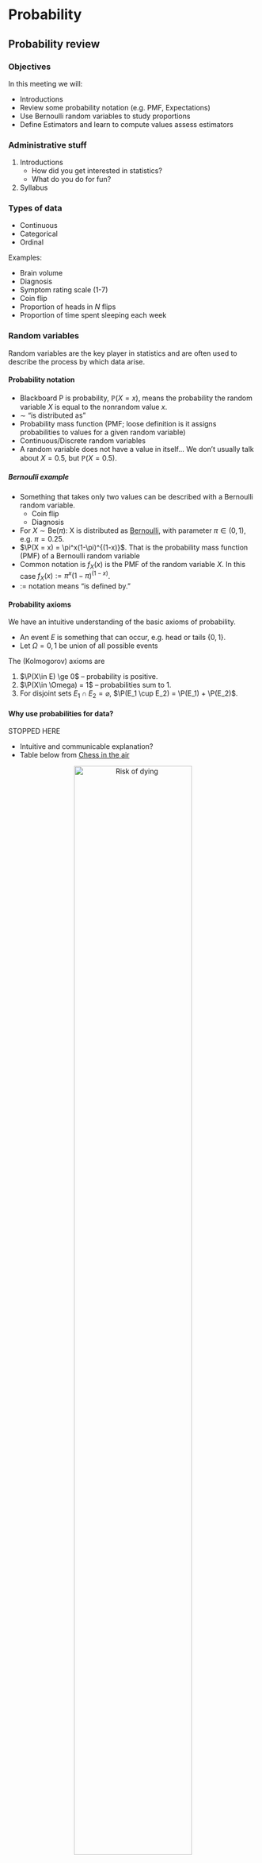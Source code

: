 # Probability

## Probability review

### Objectives

In this meeting we will:

* Introductions
* Review some probability notation (e.g. PMF, Expectations)
* Use Bernoulli random variables to study proportions
* Define Estimators and learn to compute values assess estimators



### Administrative stuff

1. Introductions
    + How did you get interested in statistics?
    + What do you do for fun?
2. Syllabus


### Types of data


* Continuous
* Categorical
* Ordinal


Examples:

* Brain volume
* Diagnosis
* Symptom rating scale (1-7)
* Coin flip
* Proportion of heads in $N$ flips
* Proportion of time spent sleeping each week


### Random variables

Random variables are the key player in statistics and are often used to describe the process by which data arise.



#### Probability notation

* Blackboard P is probability, $\mathbb{P}(X=x)$, means the probability the random variable $X$ is equal to the nonrandom value $x$.
* $\sim$ "is distributed as"
* Probability mass function (PMF; loose definition is it assigns probabilities to values for a given random variable)
* Continuous/Discrete random variables
* A random variable does not have a value in itself... We don't usually talk about $X=0.5$, but $\mathbb{P}(X=0.5)$.


#####	Bernoulli example

* Something that takes only two values can be described with a Bernoulli random variable.
  + Coin flip
  + Diagnosis
* For $X\sim \text{Be}(\pi)$: X is distributed as [Bernoulli](https://en.wikipedia.org/wiki/Bernoulli_distribution), with parameter $\pi \in (0,1)$, e.g. $\pi=0.25$.
* $\P(X = x) = \pi^x(1-\pi)^{(1-x)}$. That is the probability mass function (PMF) of a Bernoulli random variable
* Common notation is $f_X(x)$ is the PMF of the random variable $X$. In this case $f_X(x):=\pi^x(1-\pi)^{(1-x)}$.
* $:=$ notation means "is defined by."


#### Probability axioms

We have an intuitive understanding of the basic axioms of probability.

* An event $E$ is something that can occur, e.g. head or tails $\{0,1\}$.
* Let $\Omega = {0,1}$ be union of all possible events

The (Kolmogorov) axioms are

1. $\P(X\in E) \ge 0$ -- probability is positive.
2. $\P(X\in \Omega) = 1$ -- probabilities sum to 1. 
3. For disjoint sets $E_1 \cap E_2 = \varnothing$, $\P(E_1 \cup E_2) = \P(E_1) + \P(E_2)$.




#### Why use probabilities for data?

STOPPED HERE

* Intuitive and communicable explanation?
* Table below from [Chess in the air](https://chessintheair.com/the-risk-of-dying-doing-what-we-love/)


<center>
![Risk of dying](figures/The-Risk-of-Dying-Doing-What-We-Love-1.png){#id .class width=75%}

#### Multinomial example

* A die is an example of a multinomial distribution

```r
die = data.frame('X'=1:6, 'P(X)'=paste0('$\\pi_', 1:6, '$'), check.names = FALSE)
knitr::kable(die)
```

* Can also think about statements like $\P(X\le x)$
* This is a sum over probabilities corresponding to possible values of $X$.
* Missing probabilities are called parameters

e.g. x = 2
\[
\sum_{i=1}^2 \P(X=i) = 1/3
\]

#### Wordle Multinomial example

* Multinomial can be used for distributions of other things
* E.g. Wordle scores. The probability of getting the Wordle in a certain number of guesses.
* Also 6 (or one more) possible values.
* Same family of distribution as the die, except with different *parameters*

$Y=$Number of tries | $P(Y)$  |
|-------|:----:|
| 1 | 0 |
| 2 | 0.03 |
| 3 | 0.28 |
| 4 | 0.40 |
| 5 | 0.18 |
| 6 | 0.11  |
| 7 | ?? |

```r
wordle = c(0, 2, 17, 25, 11, 7)
#wordle/sum(wordle)
#round(wordle/sum(wordle), 2)
```


<center>
![Wordle results](figures/wordle.jpg){#id .class width=25%}

#### Normal example

* The normal density has two parameters $\mu, \sigma$ is
\[
\P(X\le x) = \int_{-\infty}^x (2\pi\sigma^2)^{-1/2} \exp\left\{-\frac{1}{2\sigma^2}(z-\mu)^2 \right\}dz
\]

* Probabilities of sets $\P(X \in E)$, where $E = (-\infty, -1.96) \cup (1.96, \infty)$.
* Probability $X=x$?

<!-- #### Properties of probabilities -->
<!-- The Kolmogorov axioms describe the rules probability has to follow. Informally, they are -->

<!-- 1. $\P(X \in E) \ge 0$ -->
<!-- 2. If $E$ is the whole domain of $X$, then $\P(X\in E) = 1$ -->
<!-- 3. For a bunch of sets that are disjoint $E_1, \ldots, E_K$, then $\P\left(X\in \bigcup_{k=1}^K E_k\right) = \sum_{k=1}^K \P(X \in E_k)$ -->

Examples:

2. Multinomial -- after a rolling a die, it has to land on one of them. Normal, $E=(-\infty,\infty)$.
3. If not disjoint, then adding some probabilities twice. Multinomial $\{1,2,3 \}, \{4,3\}$









## CDFs, PDFs, quantile functions


### Objectives

* Introduce CDFs, PDFs, and quantile functions
* Introduce Expectations (means)



### PDFs and CDFs (and quantile functions)


#### PDFs
The PDF (probability density function) is the derivative of the CDF and often denoted with a lower case letter $f(x)$.
For discrete random variables the PDF is call the PMF (probability mass function).

```r
layout(matrix(1:4, nrow=1))
x = seq(-3, 3, length.out=1000)
plot(x, dnorm(x), type='l', main='Normal(0,1)', ylab='P(X=x)')
x = seq(0, 10, length.out=1000)
plot(x, dgamma(x, shape=1, rate=1/2), type='l', main='Gamma(1,1/2)', ylab='P(X=x)')
x = seq(0, 15)
plot(x, dpois(x, lambda=5), main='Poisson(5)', type='p', ylab='P(X=x)')
x = seq(0, 1)
plot(x, dbinom(x, size = 1, prob = 1/4), main='Bern(1/4)', type='p', ylab='P(X=x)', ylim=c(0,1))
```

#### PDFs continued {.flexbox .vcenter}
The PDF can conceptually be thought of as $\mathbb{P}(X=x)$, for PMFs, that's exactly what it is. But, for continuous random variables the probability they take any value is equal to zero.
These PDFs are functions with parameters:
\[
\begin{align*}
\text{Normal: }& f(x; \mu, \sigma^2) = (2\pi\sigma^2)^{-1/2} \exp\left\{-\frac{1}{2\sigma^2}(x-\mu)^2 \right\} \\
\text{Gamma: }& f(x; \alpha, \beta)  =  \frac{\beta^\alpha}{\Gamma(\alpha)} x^{\alpha-1} e^{-\beta x} \\
\text{Poisson: }& f(x; \lambda)  =  \frac{\lambda^k\ e^{-\lambda}}{k!} \\
\end{align*}
\]

The CDF (below) and PDF are useful because we never know what values the random variable will take, so we can integrate the PDF or use the CDF to figure out where they are most likely to fall.


#### CDFs
The cumulative distribution function (CDF), $F(x)$, for a random variable $X$ is a function that satisfies
\[
F(x) = \mathbb{P}(X \le x).
\]
They are usually functions of parameters. Here are some examples.

```r
# Example CDFs (Cumulative distribution functions/Distribution functions)
# F(x) = P(X<=x) \in [0,1]
# properties: nonegative increasing function, F(-\infty) = 0, F(\infty)=1
# Multivariate version "Distribution" function
# Normal
# Gamma
# Poisson

layout(matrix(1:4, nrow=1))
x = seq(-3, 3, length.out=1000)
plot(x, pnorm(x), type='l', main='Normal(0,1)', ylab='P(X<=x)')
x = seq(-1, 10, length.out=1000)
plot(x, pgamma(x, shape=1, rate=1/2), type='l', main='Gamma(1,1/2)', ylab='P(X<=x)')
x = seq(-1, 15, length.out=1000)
plot(x, ppois(x, lambda=5), main='Poisson(5)', type='s', ylab='P(X<=x)')
x = seq(-1, 2, length.out=1000)
plot(x, pbinom(x, size = 1, prob = 1/4), main='Bern(1/4)', type='s', ylab='P(X<=x)')
```


##### Human Connectome Project Brain volume example


![A brain.](figures/MRI_of_Human_Brain.jpeg){#id .class width=50% height=50%}

* Human Connectome Project data
* Study designed to understand how regions of the brain are interconnected



```r
hcp = read.csv('../datasets/hcp/hcp.csv')
mu = mean(hcp$FS_TotCort_GM_Vol, na.rm=T)
sigma = sd(hcp$FS_TotCort_GM_Vol, na.rm=T)
mu
sigma

x = seq(mu - 3*sigma, mu + 3*sigma, length.out=1000)
fOfX = dnorm(x, mean = mu, sd=sigma)
plot(x, fOfX, type='l', xlab='Brain volume', ylab='f(Brain Volume)')
hist(hcp$FS_TotCort_GM_Vol, xlab='Brain Volume', xlim=c(mu - 3*sigma, mu + 3*sigma))
```


For discrete random variables the derivative of the CDF does not exist because it is a step function, but the probability mass function is the amount the CDF jumps up at that location, heuristically we can define it as
\[
f(x) = F(x+\Delta x) - F(x),
\]
for an infinitesimal value $\Delta x$.


##### Wordle CDF example

$Y=$Number of tries | $P(Y|\text{Simon})$  |  $P(Y|\text{Lillie})$ |
|-------|:----:|:----:|
| 1 | 0 | 0 
| 2 | 0.03 | 0.05
| 3 | 0.28 | 0.24
| 4 | 0.40 | 0.44
| 5 | 0.18 | 0.19
| 6 | 0.11  | 0.08

```r
wordle1 = c(0, 2, 17, 25, 11, 7)
wordle2 = c(0, 2, 9, 16, 7, 3)
wordle1 = cumsum(wordle1/sum(wordle1))
wordle2 = cumsum(wordle2/sum(wordle2))
x = 0:7
plot(x, c(0,wordle1, 1), main='Wordle CDFs', type='s', ylab='P(X<=x)')
points(x, c(0,wordle2, 1), type='s', col='red')
```


<center>
![Wordle results](figures/wordle.jpg){#id .class width=25%}
<!-- ![Wordle results](figures/wordle_lillie.jpg){#id .class width=25%} -->
</center>


##### Human Connectome Project CDF example (continued)

* We can compute probabilities that people lie within a given region using the CDF.


```r
x = seq(mu - 3*sigma, mu + 3*sigma, length.out=1000)
fOfX = dnorm(x, mean = mu, sd=sigma)
plot(x, fOfX, type='l', xlab='Brain volume', ylab='f(Brain Volume)')
```


* Probability someone is between $450,000\mathrm{mm}^3$ and $450,000\mathrm{mm}^3$
* Probability someone is less than $400,000\mathrm{mm}^3$.
* probability someone is greater than$500,000\mathrm{mm}^3$

```r
# center
pnorm(550000, mean=mu, sd=sigma) - pnorm(450000, mean=mu, sd=sigma)
# lower tail
pnorm(400000, mean=mu, sd=sigma)
# upper tail
1-pnorm(600000, mean=mu, sd=sigma)
```



#### Quantile functions {.flexbox .vcenter}

The quantile function is the inverse of the CDF.

* For a given probability $p$, it spits out a value $Q(p)$ such that that $F(Q(p)) = p$.
* The interpretation is that for a given probability $p$, There's a $p$ percent probability that the random variable will be below $Q(p)$.
* Sometimes, it's possible to find the quantile function explicitly, but many times it isn't.
* Also can call these "percentiles" if you multiply them by 100.


##### HCP example

* 5% of people have a brain volume larger than what value?
* What is the middle value (median; .5 quantile) of brain volumes?
* What is interquartile range (difference between .75 quantile and .25 quantile)?

```r
# 95 percentile of brain volume
qnorm(1-0.05, mean=mu, sd=sigma)
# Median
qnorm(0.5, mean=mu, sd=sigma)
# IQR
qnorm(0.75, mean=mu, sd=sigma) - qnorm(0.25, mean=mu, sd=sigma)
```



### Expectations

#### Overview
Many things we care about about a random variable are expectations.
The expectation is an "operator" on a random variable, meaning it takes function of a random variable $g(X)$ for a (somewhat) arbitrary function $g$ and is defined by
\[
\mathbb{E} g(X) = \int_{\mathcal{X}} g(x) p(x) dx,
\]
where $p(x)$ is the density function of $X$ and the $\mathcal{X}$ subscript is to denote that we are integrating over the domain of values $X$ can take.


#### Great expectations
The mean is the most common expectation
\[
\mathbb{E} X = \int_{\mathcal{X}} x p(x) dx.
\]

* The integral notation is in the sense of "real analysis" type integrals that can refer to sums or integrals. This is to emphasize that the definition is the same with continuous or discrete random variables.

Another great expectation is the variance
\[
\text{Var}(X) = \mathbb{E} (X - \E X)^2 = \E X^2 - (\E X)^2
\]
Properties of the variance are homework questions.

In general,
\[
\E X^k
\]
is call the $k$th moment of $X$.

#### Properties of expectations

* $\E a X + b = a \E X + b$
* $\E\{ \E X\} = \E X$ ($\E X$ is a constant)


####	Expected value for Bernoulli


* For the Bernoulli $X\sim \text{Be}(p)$ the expectation is
\[
\E X = \sum_{i=0}^1 x_i f_X(x_i) = 1 \times p + 0 \times (1-p) = p
\]

#### Expected value for Multinomial

$Y$ | $P(Y)$  | $P(Y)$  | $P(Y)$  |
|-------|:----:|:----:|:----:|
| 1 | 1/4         | .1 |  .7      |
| 2 | 1/4      | .2  | .1     |
| 3 | 1/4      | .3  | .1       |
| 4 | 1/4      | .4  | .1       |



#### Expected value for Wordle score

$Y=$Number of tries | $P(Y)$  |
|-------|:----:|
| 1 | 0 |
| 2 | 0.03 |
| 3 | 0.28 |
| 4 | 0.40 |
| 5 | 0.18 |
| 6 | 0.11  |

```r
wordle = c(0, 2, 17, 25, 11, 7)
#wordle/sum(wordle)
#round(wordle/sum(wordle), 2)
```


<center>
![Wordle results](figures/wordle.jpg){#id .class width=25%}
</center> 


#### Expected value for Poisson random variable

* Poisson random variables are useful for modeling skewed counts.
* E.g. number of drinks of alcohol in a week.
* E.g. score on a depression inventory or other psychology/scale.

\[
f(x; \lambda)  =  \frac{\lambda^x\ e^{-\lambda}}{x!}
\]

* Expectation and Variance of Poisson distribution

```r
x = seq(0, 15)
plot(x, dpois(x, lambda=5), main='Poisson(5)/Poisson(0.5)', type='p', ylab='P(X=x)', ylim=c(0,1))
points(x, dpois(x, lambda=0.5), type='p', col='red')
```



#### Expected value for standard Normal distribution

Start with the standardized normal distribution
\begin{align*}
 \E X & = \int_{-\infty}^\infty x \left(2\pi \right)^{-1/2} \exp\left\{-\frac{1}{2} x^2 \right\}\\
 & = \left(2\pi \right)^{-1/2} \int_{0}^\infty \exp\{-u\} du - \left(2\pi \right)^{-1/2} \int_{0}^\infty \exp\{-u\} du
\end{align*}
where $u = x^2/2$.

* This equals zero.





#### Expected value for Normal distribution

Start with the standardized normal distribution and use change of variables.

* For $X\sim N(0,1)$, let $Y = X\sigma + \mu$.
* What is $\E Y$?
* Then 
\begin{align*}
\P(Y<z) = \P((X\sigma+\mu)<z) = \P(X< (z - \mu)/\sigma) \\
= \int_{-\infty}^{(z-\mu)/\sigma} \left(2\pi \right)^{-1/2} \exp\left\{-\frac{1}{2} x^2 \right\} dx\\
= \int_{-\infty}^{y} \left(2\pi \sigma^2\right)^{-1/2} \exp\left\{-\frac{1}{2\sigma^2} (w-\mu)^2 \right\} dw
\end{align*}
* This is the CDF a $N(\mu, \sigma^2)$.

#### Properties of variance

* $\Var(aX +b) = a^2 \Var(X)$











## Multivariate random variables


#### Overview

Let $W = (X, Y) \in \mathcal{B}$ be a multivariate random variable.
$X$ and $Y$ can be continuous or discrete.
For example $X,Y$ can be multivariate normal.

#### Example
For $X\in\{1,2\}$ and $Y \in \{1,2,3\}$ 

* Joint probability table
* Marginal probabilities
* Conditional probabilities (intuitively)

Draw the 3 different tables.

```r
probs = data.frame( X=rep(1:3, each=2), Y = rep(c(1,2), 3))
probs$p = paste0('$p_{', probs$X, probs$Y, '}$')
tabout = t(table(probs$X, probs$Y))
tabout[,] = probs$p
tabout = t(tabout)
knitr::kable(tabout, row.names = TRUE, escape = FALSE )
```



#### Example: Umbrella and raining

* A common example is whether someone brings an umbrella with them


| | It's not raining | It's raining  |
|-------|:----:|:----:|
I don't bring umbrella | 0.05 | 0.17 |
I bring umbrella | 0.35 | 0.43 |

Another example

| | It's not precipitating | It's raining  | It's snowing |
|-------|:----:|:----:|:----:|
I don't bring umbrella | 0.03 | 0.17 | 0.02 |
I bring umbrella | 0.35 | 0.40 | 0.03 |


### Distribution functions

The distribution function for multivariate random variables is often written in terms of subsets $B \subset \mathcal{B}$
\[
F_W(B) = \P(W \in B).
\]

If $W$ has a density then we can also write for values $x$ and $y$ (in the appropriate domain)
\[
\P(W \in B) = \int_{B} f_W(x, y)dx dy,
\]
where $f_W$ is the PDF or PMF of $W = (X,Y)$.

### Marginal probability

* The marginal probability, $\P(Y=y)$ is the probability for $Y$ ignoring whatever is going on with $X$.
* This can be found by integrating out the $X$ variable.
\[
f_Y(y) = \int_\mathcal{X} f_{X,Y}(x, y)dx
\]
* Joint multinomial above to demonstrate this.



### Conditional distribution

Conditional distributions can be written in terms of the underlying probability space. For sets $A, B \subset \mathcal{B}$
\[
\P(A \mid B ) = \frac{\P( A \cap B)}{\P(B)}
\]
<center>
![Venn diagram of sets](figures/venn.png){#id .class width=25% height=25%}
</center>

Conceptually, the denominator adjusts the numerator for the fact that we are only considering events that include B occurring. This makes the conditional probabilities sum to 1.

For multivariate random variables the definition is similar
\[
\P(Y=y \mid X=x) = \frac{\P(X=x, Y=y)}{\P(X=x)}
\]

* Can think of the Venn diagram in terms of the joint random variable falling into the set.
* Probability I bring and umbrella given that it's raining
* Probability it's raining given it's not precipitating (Conditioning on itself)


### Examples

#### Insurance dataset children and region

* The insurance dataset is in the `RESI` R package, which you can install with the following code

```r
install.packages('RESI')
```

* There are some cool multivariate distributions in this data set.
* Consider the probability of having a certain number of children living in a certain area.

```r
library(RESI) # contains insurance dataset
childByRegion = table(insurance$region, insurance$children)
childByRegion = childByRegion/sum(childByRegion)
knitr::kable(round(childByRegion, 2))
```

* Let $X$ be a random variable denoting number of children
  + Is it categorical/continuous/ordinal?
* Let $Y$ be a random variable denoting region
  + Is it categorical/continuous/ordinal?
* joint distribution is a function of both variables $\mathbb{P}(X=x, Y=y) = f(x,y)$.

* Questions about regional differences and number of children can be determined from the table
* What is the probability of having zero kids and living in the east?
* What is the probability of having zero kids?


#### Insurance data multivariate distribution of age and charges

```r
library(RESI)
name='charges'
hist(insurance[,name], xlab=name, main=name, freq=FALSE)
lines(density(insurance[,name], adjust=1.5), lwd = 2) 
```

* Relationship between age and charges in the insurance data 

```r
plot(insurance[,'age'], insurance$charges, ylab='Charges', xlab='Age', main=paste('Age', 'and', 'Charges') )
```

* The scatter plot can be thought of as a dataset version of a joint density $f_{X,Y}(x,y)$
* We can get the conditional histograms for a few different age groups

```r
par(mar=c(8,2.8,1.8,.2), mgp=c(6,.7,0))
nbin = 15
insCat = with(insurance, data.frame(age=cut(age, breaks = seq(min(age), max(age), length.out=7), include.lowest=T), charges=cut(charges/1000, breaks = seq(min(charges/1000), max(charges/1000), length.out=nbin), include.lowest=T) ) )
condTab = do.call(cbind, by(insCat$charges, insCat$age, function(x){res=table(x); res/sum(res)}))
barplot(condTab, beside=TRUE, col=rep(cols[1:ncol(condTab)], each=nbin-1),
        names.arg = rep(rownames(condTab), ncol(condTab) ), las=2, xlab='Charges (in thousands)', main='Conditional frequencies')
legend('topright', fill=cols[1:ncol(condTab)], legend=colnames(condTab), bty='n')
```



```r
par(mar=c(8,2.8,1.8,.2), mgp=c(6,.7,0))
nbin = 15
jointTab = do.call(cbind, by(insCat$charges, insCat$age, function(x){res=table(x); res}))
jointTab = jointTab/sum(jointTab)
barplot(jointTab, beside=TRUE, col=rep(cols[1:ncol(jointTab)], each=nbin-1),
        names.arg = rep(rownames(jointTab), ncol(jointTab) ), las=2, xlab='Charges (in thousands)', main='Joint frequencies')
legend('topright', fill=cols[1:ncol(jointTab)], legend=colnames(jointTab), bty='n')
```


```r
par(mar=c(8,2.8,1.8,.2), mgp=c(6,.7,0))
nbin = 15
test = barplot(t(jointTab), beside=FALSE, col=cols[rep(1:ncol(jointTab), nbin-1)], las=2, xlab='Charges (in thousands)', main='Marginal frequencies', space=0)
legend('topright', fill=cols[1:ncol(jointTab)], legend=colnames(jointTab), bty='n')
```


### Conditional means and variances

* Once you have conditional probabilities, you can do all the same stuff with it that you would do with a regular random variable
* For example, $\mathbb{E}(Y \mid X) = \sum_{y} y f_{y\mid x}(y \mid x)$

Conditional expectation is just an expectation with respect to a conditional distribution.
\[
\begin{align*}
\E(Y \mid X=x) & = \int_{\mathcal{Y}} yf_{Y\mid X=x}(y\mid x)dy \\
& = \int_{\mathcal{Y}} yf_{Y,X}(y, x)/f(x)dy \\
& = \int_{\mathcal{Y}} yf_{Y,X}(y, X)/f(X)dy
\end{align*}
\]

It can still be thought of as random with respect to the conditioning variable.



| | $P(X=1)=.1$ | $P(X=2) = .7$ | $P(X=3)=.2$ |
|-------|:----:|:----:|:----:|
| $Y$ | $P(Y|X=1)$  | $P(Y| X=2)$  | $P(Y| X=3)$  |
| 1 | 1/4         | .1 |  .7      |
| 2 | 1/4      | .2  | .1     |
| 3 | 1/4      | .3  | .1       |
| 4 | 1/4      | .4  | .1       |



### Properties of expectation for two random variables
Expectation is linear because it is an integral. For example, for constants $a,b$ and random variables $X,Y$
\[
\mathbb{E}(aX + bY) = a \mathbb{E} X + b\mathbb{E}Y
\]

#### Example: discrete and continuous joint distribution

* Diagnosis and hippocampus volume in Alzheimer's disease.
* $P(DX)$ is multinomial, $P(Hipp\mid DX)$ assumed to be normal.

```r
adni = readRDS('../datasets/adni/hippocampus.rds')
tab = round(do.call(rbind, by(adni$LEFTHIPPO, adni$DX, function(x) c(mean(x), var(x)) )), 0)
pX = table(adni$DX); pX = as.data.frame(round(pX/sum(pX),2)); names(pX) = c('X', 'P(X)')
colnames(tab) = c('Mean', 'Variance')

knitr::kable(pX, row.names = FALSE, escape = FALSE )
knitr::kable(tab, row.names = TRUE, escape = FALSE )
```


### Independence

* Two random variables are independent if they factor $\mathbb{P}(X=x, Y=y) = \mathbb{P}(X=x)\mathbb{P}(Y=y)$ for all possible values of $x$ and $y$.
* Intuitively, this means that fixing one variable doesn't affect the distribution of the other.
* Another way to express it is that $\mathbb{P}(X=x\mid Y=y) = \mathbb{P}(X=x)$.
* The table is pretty close to independent.
* Conditional probabilities are $\P(\text{N kids} | \text{Region})$.
* This means that **they are independent if their CDFs or PDFs factor**!

If the table above were perfectly independent, it might look like this:
```r
rs = rowSums(childByRegion)
cs = colSums(childByRegion)
indepTab = outer(rs, cs)
knitr::kable(round(indepTab, 3))

barplot(indepTab, main='Joint probabilities', ylab='Probability', xlab='Number of children', beside=T, col=cols[1:nrow(indepTab)])
legend('topright', fill=cols[1:nrow(indepTab)], legend=rownames(indepTab), bty='n' )

condTab = sweep(indepTab, 1, rowSums(childByRegion), FUN = '/')
barplot(condTab, main='Conditional probabilities', ylab='Probability', xlab='Number of children', beside=T, col=cols[1:nrow(condTab)])
legend('topright', fill=cols[1:nrow(condTab)], legend=rownames(condTab), bty='n' )

```

* Are charges and smoking independent?





### Covariance and dependence

Expand this and derive the other formula
\[
\text{Cov}(X, Y) = \E(X-\E X)(Y-\E Y)
\]

Correlation is
\[
\begin{align*}
\text{Cor}(X,Y) = \frac{\text{Cov}(X,Y)}{\sqrt{\text{Var}(X)\text{Var}(Y)}} \in [-1,1]
\end{align*}
\]

* Covariance implies dependence, but dependence does not imply covariance (homework question).
* Independence implies zero covariance, but dependence does not imply nonzero covariance.
* The covariance can be zero between two random variables, but they can still be dependent.
* Covariance summarizes the linear dependence between two random variables.

### Pearson's correlation

* Sampling two measurements on each subject $X_i$ $Y_i$.

Correlation is a normalized variance
\[
\begin{align*}
\rho = \text{Cor}(X,Y) = \frac{\text{Cov}(X,Y)}{\sqrt{\text{Var}(X)\text{Var}(Y)}}
\end{align*}
\]



* It takes values between -1 and 1.
* negative values means they two variables have a negative (approximately) linear relationship
* positive means they have a positive (approximately) linear relationship
* Correlation is not slope.
  + A slope of zero implies no correlation

![correlation](figures/rice_correlation.png){#id .class width=100% height=100%}


Can estimate correlation with 

\[
\begin{align*}
\hat\rho = \frac{\widehat{\text{Cov}}(X,Y)}{\sqrt{\widehat{\text{Var}}(X)\widehat{\text{Var}}(Y)}}
= \frac{\sum_{i=1}^n(X_i - \bar X)(Y_i - \bar Y)}{\sqrt{\sum_{i=1}^n(X_i - \bar X)^2\sum_{i=1}^n(Y_i - \bar Y)^2}}
\end{align*}
\]

#### Examples

```r
plot(insurance[,'age'], insurance$charges, ylab='Charges', xlab='Age', main=paste('Age', 'and', 'Charges') )
cor(insurance[,'age'], insurance$charges)
```

#### Examples

* Dependent but uncorrelated

```r
par(mfrow=c(2,1))
X = rnorm(100)
Y = X^2
plot(X, Y, main='Uncorrelated dependent no noise')
abline(lm(Y ~ X))
cor(X,Y)

X = rnorm(100)
Y = X^2 + rnorm(100)
plot(X, Y, main='Uncorrelated dependent with noise')
abline(lm(Y ~ X))
cor(X,Y)
```


### Properties of variances of sums

Derive the variance of this

* $\text{Var}(X + Y) = \Var(X) + \Var(Y) + 2\text{Cov}(X, Y)$




### Law of total expectation

The law of total expectation is relatively simple, but super handy.
\[
\E \{\E(X \mid Y)\} = \E X
\]
If you are trying to take a mean of a complicated random variable, then you can condition on part of it first and then take the expectation of the part you conditioned on.



* Example: continue from last table
* Example: Use diagnosis and hippocampal volume above


* Example from Rice:

![](figures/rice_total_expectation.png){#id .class width=100% height=60%}


### Law of total variance

The law of total variance states that
\[
\text{Var}(Y) = \E\text{Var}(Y \mid X) + \text{Var}\{ \E(Y \mid X)\}.
\]

* Example: continue from last table
* Example: Use diagnosis and hippocampal volume above



![](figures/rice_total_variance.png){#id .class width=100% height=60%}




## Parameters, estimates, and estimators

### Objectives

* Talk about parameters, estimates, and estimators
* Talk about how to assess estimators by comparing their variance and bias



### Example: healthy sleep

![Startsleeping.org](figures/sleep-needs-infographic.png){#id .class width=30%}

* For this example let's look at the sleep questionnaire from the HCP
* What proportion of people get healthy sleep (assuming 7-9 hours).

```r
hcp = read.csv('../datasets/hcp/hcp.csv')
hist(hcp$PSQI_AmtSleep, main='Nightly sleep', xlab='Hours')
hcp$healthySleep = ifelse(hcp$PSQI_AmtSleep<=9 & hcp$PSQI_AmtSleep>=7, 1, 0)
```




### Statistics is a way to learn about the world from a data set
All three statistical philosophies we will discuss view research questions as trying to learn about an unknown parameter.

For now, let's work with the question, "What is the proportion of people in the united states who get a healthy amount of sleep?"

1. What is my parameter of interest (target parameter)?
    + Descriptively -- proportion of people who get a healthy amount of sleep
    + Mathematically -- call this value $p$ 
2. What is my population of interest?
    + Descriptively -- The United States population
    + Quantitatively two possible things
      * Distribution defined by the model below in point 4. $\text{Be}(p)$
      * Unknown statistical distribution that gives rise to whether someone reports between 7-9 hours of sleep.
3. What is a data point?
    + An answer from an individual in the population to the survey question. Coded as 1/0 if they do/don't get 7-9 hours of sleep.
4. What model can I use to describe how I get a data point?
    + Most obvious one is $X_i \sim \text{Be}(p)$, where $p$ is the parameter in point 1.


### A random sample
A random sample is a collection of independent random variables that represent potential data points.

Let $X_i \sim \text{Be}(p)$ for $i=1,\ldots, n$.

Our assumption about the population $X_i$ is drawn from connects the data to the parameter of interest.

Given our data, we have a parameter and estimate of the parameter. What are they?

 
### Estimates

Note, an **estimate** is a function of the observed sample and it is nonrandom (Why is it non random?). We often use lowercase letters to make that clear
\[
\bar x = n^{-1} \sum_{i=1}^n x_i.
\]

### Estimators

An **estimator** is a function of a random sample.
The goal (usually) is to estimate a parameter of interest (here, $p$).
Let's consider the estimator
\[
\hat p = \bar X = n^{-1} \sum_{i=1}^n X_i,
\]
which we know is pretty reasonable since $\E \bar X = p$.

 * We can study the properties of estimators to learn about how they behave.
 * If we like an estimator we can compute an estimate using our sample.
 * We can use features of our estimator to make probabilistic statements about what might happen if we repeat our study. **Dataset-to-dataset variability**
 * This perspective is considered to be the *Frequentist* philosophy of Statistics.
 
 
#### Properties of estimators
 
 Some common metrics are
 
 * **Bias:** let $p$ denote our target parameter, bias is defined as
 \[
 \E (\hat p - p).
 \]
 
 * **Variance:** this is the same as for other random variables
 \[
 \E (\hat p - \E\hat p)^2
 \]
 
 * **Mean Squared Error:** this combines variance and bias:
 \[
 \E (\hat p - p)^2
 \]

* **Consistency:** this describes what happens to the estimator as $n\to\infty$
\[
\hat p \to_P p
\]
* The arrow is convergence in probability. More on this later.


* **Asymptotically unbiased:** is a less strong statement of what happens to the estimator as $n\to\infty$
\[
\E \hat p \to p
\]

#### Bias, variance, and MSE of the proportion estimator

* The bias of the proportion estimator (used to estimate the proportion of people who get enough sleep) is:
\[
\E( \hat p - p) = 0
\]
* The variance of the estimator is
\[
\begin{align*}
\text{Var}(\hat p)
 & = n^{-2} \sum_{i=1}^n\text{Var}(X_i) \\
 & = n^{-1} p(1-p)
\end{align*}
\]
* The MSE is the same as the variance since $\hat p$ is unbiased.

We will come back to this example to construct confidence intervals later.


### HCP: example of bias, variance, and MSE



* In HCP data

```r
# Show what Bias and Variance mean in NSDUH data using simulations
nstudies = 100000

p = 0.6

n = 100
phats = rep(NA, nstudies)
for(study in 1:nstudies){
  # random sample
  x = rbinom(n = n, prob = p, size=1)
  # estimate phat
  phats[study] = mean(x)
}

# mean of phat across the simulations
mean(phats)
hist(phats)
# variance of phat across the simulations
var(phats)
# what the variance should be equal to
p * (1-p)/n
```



### Parameters, Estimators, Estimates

To reiterate:

* **Parameter** -- Target unknown feature of a population (nonrandom)
* **Estimate** -- Value computed from observed data to approximate the parameter (nonrandom)
* **Estimator** -- A function of a random sample to approximate the parameter

In statistics, probability is used to define and describe the behavior of estimators.



* Often, the distribution of an estimator is makes it too hard to find the bias, variance, and MSE of the estimator.
* In this case, we use simulations to *estimate* the bias, variance, and MSE of an estimator.
* Important concepts for this session:
  + Simulations can be used to estimate the bias and variance when it is too hard to find mathematically.
  + Sometimes, the parameter of interest is not distributional parameter.

### Another example: multiplexed immunofluorescence (mIF) microscopy

* mIF imaging uses antibody markers to identify protein in tissue samples.
* The protein Beta-catenin is known to be higher in tumor cells.

<center>
![beta catenin image](figures/B_CATENIN.jpg){#id .class width=60% height=60%}
</center>  
  
### mIF imaging in a statistical framework
Suppose we want to ask the question, "What is the mean concentration of Beta-catenin in the cells from a given tissue sample?"


1. What is my parameter of interest (target parameter)?
    + Mean cellular concentration of Beta-catenin $\E X_i$
2. What is my population of interest?
    + All possible cells from the given tumor (potentially)?
    + All possible cells from similar tumors?
3. What is a data point?
    + A single cell
4. What model can I use to describe how I get a data point?
    + That's a good question. Here is the histogram of the data
```r
bc = readRDS('../datasets/betaCatenin.rds')
hist(bc, main='Beta Catenin Histogram', xlab='Marker count')
```
    + The Beta-catenin concentration across cells could be modeled with a Gamma distribution.


### A Gamma model for Beta-catenin concentration

* Previously, we defined the parameter of interest $p$ based on what we were interested in the sleep problem and it also happened to be the parameter of the Bernoulli distribution.
* In this example that is not the case.

* Let $X_i$ denote a randomly drawn cell from the tissue image.
* Assume $X_i \sim \text{Gamma}(\alpha, \beta)$.
* Let's consider three parameters
  1. $\E X_i = \alpha/\beta$
  2. $\alpha$ (shape parameter)
  3. $\beta$ (rate parameter)

Let's assess estimators for each of these parameters.


### MxIF example: Estimators


I used method of moments (which you'll learn in another class) to obtain estimators for these parameters.
The estimators are
\[
\begin{align*}
\hat \mu & = \bar X = n^{-1} \sum_{i=1}^n X_i \\
\tilde \alpha & = \frac{\bar X^2}{\left(\overline{X^2} - \bar X^2\right)} \\
\tilde \beta & = \frac{\bar X}{\left(\overline{X^2} - \bar X^2\right)} 
\end{align*}
\]

* $\tilde \alpha$ and $\tilde \beta$ are complicated functions of random variables involving ratios.
* It might be hard to find their bias. It will definitely be hard to find their variance.
* Instead, let's use simulations to assess the bias, variance, and MSE of these estimators.

### Concept of simulation study
* The bias, variance, and MSE are defined with respect to the distribution of the statistic across repeated samples of the data.
* If I can repeat the experiment in `R` multiple times, then I can see multiple random versions of the estimator.
* A simulation is an experiment to study what happens across experiments.


### Simulation study


```r
set.seed(100)
# number simulation
nsim = 10000
# sample sizes
ns = c(10, 25, 50, 100, 200, 500)
# values of alpha to consider
alphas = c(0.5, 5)
# values of beta to consider
betas = c(0.25, 3)

# presults = data.frame(p=ps, biasmuHat = rep(NA, np), biassigmaSqHat=rep(NA, np), biassigmaSqHat2=rep(NA, np),
#                       varmuHat=rep(NA, np), varsigmaSqHat=rep(NA, np), varsigmaSqHat2=rep(NA, np))

presults = expand.grid(alpha = alphas, beta=betas, n=ns)
colNames = paste(rep(c('muHat', 'alphaTilde', 'betaTilde'), each=3),
                rep(c('Bias', 'Variance', 'MSE'), 3))
presults[, colNames ] = NA

alphaind = 1; betaind = 2; nind = 3
# loops through the parameter values
for(alphaind in 1:length(alphas) ){
  for(betaind in 1:length(betas)){
    
      # data generating distribution parameters (for the gamma distribution)
      alpha = alphas[alphaind]
      beta = betas[betaind]
      
    for(nind in 1:length(ns)){
      # get n for this simulation setting
      n = ns[nind]
      cat(which(presults$n==n & presults$alpha==alpha & presults$beta == beta), '\t')
      
      # loops through the simulations
      # each simulation is one realization of the world
      results = data.frame(muHat = rep(NA, nsim), alphaTilde=rep(NA, nsim), betaTilde=rep(NA, nsim) )
      for(sim in 1:nsim){
        
        # sample a data set of size n from a random variable whose distribution is determined by alpha and beta
        x = rgamma(n, shape=alpha, rate=beta)
        
        # compute estimators
        muHat = mean(x)
        alphaTilde = muHat^2 / var(x)
        betaTilde = muHat / var(x)
        #sigmaSqHat = sum((x-mean(x))^2)/(length(x)-1)
        
        results[sim, c('muHat', 'alphaTilde', 'betaTilde') ] = c(muHat, alphaTilde, betaTilde)
      } # end of the nsim loop
      
      # saving the results for each value of p
      #presults[pind, c('biasmuHat', 'biassigmaSqHat', 'biasSigmaSqHat2')] = colMeans(results) - c(p, p*(1-p), p*(1-p))
      #presults[pind, c('varmuHat', 'varsigmaSqHat', 'varSigmaSqHat2')] = diag(var(results))
      
      # Bias variance MSE for muHat
      presults[ which(presults$n==n & presults$alpha==alpha & presults$beta == beta), c('muHat Bias', 'muHat Variance', 'muHat MSE')] = c(mean(results$muHat) - alpha/beta,
                                                                var(results$muHat),
                                                                (mean(results$muHat) - alpha/beta)^2 + var(results$muHat) )
      presults[ which(presults$n==n & presults$alpha==alpha & presults$beta == beta), c('alphaTilde Bias', 'alphaTilde Variance', 'alphaTilde MSE')] = c(mean(results$alphaTilde) - alpha,
                                                                var(results$alphaTilde),
                                                                (mean(results$alphaTilde) - alpha)^2 + var(results$alphaTilde) )
      presults[ which(presults$n==n & presults$alpha==alpha & presults$beta == beta), c('betaTilde Bias', 'betaTilde Variance', 'betaTilde MSE')] = c(mean(results$betaTilde) - beta,
                                                                var(results$betaTilde),
                                                                (mean(results$betaTilde) - beta)^2 + var(results$betaTilde) )
    } # loop through ns
  } # loop through the betas
} # loop through the alphas

```




```r
subres = presults[ presults$alpha==0.5 & presults$beta ==0.25,]
layout(matrix(1:6, nrow=2, byrow=TRUE))

# Bias plots
plot(subres$n, subres[, 'muHat Bias'], xlab='Sample size', ylab='Bias', main='Bias of muHat', type='b')
abline(h=0, lty=2, lwd=2)
plot(subres$n, subres[, 'alphaTilde Bias'], xlab='Sample size', ylab='Bias', main='Bias of alphaTilde', type='b')
abline(h=0, lty=2, lwd=2)
plot(subres$n, subres[, 'betaTilde Bias'], xlab='Sample size', ylab='Bias', main='Bias of betaTilde', type='b')
abline(h=0, lty=2, lwd=2)
plot(subres$n, subres[, 'muHat Variance'], xlab='Sample size', ylab='Variance', main='Variance of muHat', type='b')
abline(h=0, lty=2, lwd=2)
plot(subres$n, subres[, 'alphaTilde Variance'], xlab='Sample size', ylab='Variance', main='Variance of alphaTilde', type='b')
abline(h=0, lty=2, lwd=2)
plot(subres$n, subres[, 'betaTilde Variance'], xlab='Sample size', ylab='Variance', main='Variance of betaTilde', type='b')
abline(h=0, lty=2, lwd=2)






subres = presults[ presults$alpha==5 & presults$beta ==3,]
layout(matrix(1:6, nrow=2, byrow=TRUE))

# Bias plots
plot(subres$n, subres[, 'muHat Bias'], xlab='Sample size', ylab='Bias', main='Bias of muHat', type='b')
abline(h=0, lty=2, lwd=2)
plot(subres$n, subres[, 'alphaTilde Bias'], xlab='Sample size', ylab='Bias', main='Bias of alphaTilde', type='b')
abline(h=0, lty=2, lwd=2)
plot(subres$n, subres[, 'betaTilde Bias'], xlab='Sample size', ylab='Bias', main='Bias of betaTilde', type='b')
abline(h=0, lty=2, lwd=2)
plot(subres$n, subres[, 'muHat Variance'], xlab='Sample size', ylab='Variance', main='Variance of muHat', type='b')
abline(h=0, lty=2, lwd=2)
plot(subres$n, subres[, 'alphaTilde Variance'], xlab='Sample size', ylab='Variance', main='Variance of alphaTilde', type='b')
abline(h=0, lty=2, lwd=2)
plot(subres$n, subres[, 'betaTilde Variance'], xlab='Sample size', ylab='Variance', main='Variance of betaTilde', type='b')
abline(h=0, lty=2, lwd=2)


```



* Percent bias instead of raw bias


```r
subres = presults[ presults$alpha==0.5 & presults$beta ==0.25,]
layout(matrix(1:6, nrow=2, byrow=TRUE))

# Bias plots
plot(subres$n, subres[, 'muHat Bias']/(subres[,'alpha']/subres[,'beta']), xlab='Sample size', ylab='Bias', main='Percent bias of muHat', type='b')
abline(h=0, lty=2, lwd=2)
plot(subres$n, subres[, 'alphaTilde Bias']/subres[,'alpha']*100, xlab='Sample size', ylab='Bias', main='Percent bias of alphaTilde', type='b')
abline(h=0, lty=2, lwd=2)
plot(subres$n, subres[, 'betaTilde Bias']/subres[,'beta']*100, xlab='Sample size', ylab='Bias', main='Percent bias of betaTilde', type='b')
abline(h=0, lty=2, lwd=2)
plot(subres$n, sqrt(subres[, 'muHat Variance'])/(subres[,'alpha']/subres[,'beta'])*100, xlab='Sample size', ylab='Percentage', main='Percent SE of muHat', type='b')
abline(h=0, lty=2, lwd=2)
plot(subres$n, sqrt(subres[, 'alphaTilde Variance'])/subres[,'alpha']*100, xlab='Sample size', ylab='Percentage', main='percent SE of alphaTilde', type='b')
abline(h=0, lty=2, lwd=2)
plot(subres$n, sqrt(subres[, 'betaTilde Variance'])/subres[,'beta']*100, xlab='Sample size', ylab='Percentage', main='percent SE of betaTilde', type='b')
abline(h=0, lty=2, lwd=2)
```


### Assessing estimators in the homework

* I left more interesting problems for you to do in the homework.
* There, you will compare two estimators for the same parameter, and pick which one you think is better.


### MxIF example: Estimate {.flexbox .vcenter}

The estimates in the real data are $\hat\mu=$``r round(mean(bc), 1)``, $\tilde\alpha=$``r round( mean(bc)^2/var(bc), 1)``, and $\tilde\beta=$``r round(mean(bc)/var(bc), 3)``.

```r


bc = readRDS('../datasets/betaCatenin.rds')
alphaTilde = mean(bc)^2/var(bc)
betaTilde = mean(bc)/var(bc)


x = seq(from=min(bc), to=max(bc), length.out=1000)
y = dgamma(x, shape=alphaTilde, rate=betaTilde)
hist(bc, main='Beta Catenin Histogram', freq=FALSE, xlab='Marker count', ylim=range(y))
points(x, y, type='l')
```

